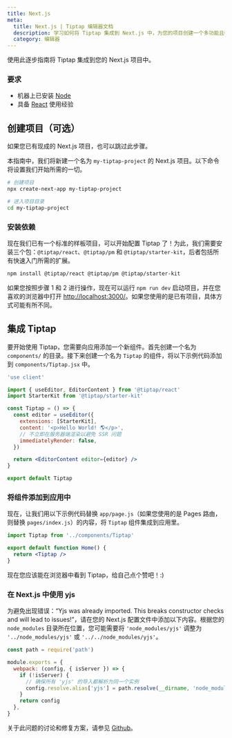 ```yaml
---
title: Next.js
meta:
  title: Next.js | Tiptap 编辑器文档
  description: 学习如何将 Tiptap 集成到 Next.js 中，为您的项目创建一个多功能且强大的富文本编辑器。
  category: 编辑器
---
```


使用此逐步指南将 Tiptap 集成到您的 Next.js 项目中。

### 要求

- 机器上已安装 [Node](https://nodejs.org/en/download/)
- 具备 [React](https://reactjs.org/) 使用经验

## 创建项目（可选）

如果您已有现成的 Next.js 项目，也可以跳过此步骤。

本指南中，我们将新建一个名为 `my-tiptap-project` 的 Next.js 项目。以下命令将设置我们开始所需的一切。

```bash
# 创建项目
npx create-next-app my-tiptap-project

# 进入项目目录
cd my-tiptap-project
```

### 安装依赖

现在我们已有一个标准的样板项目，可以开始配置 Tiptap 了！为此，我们需要安装三个包：`@tiptap/react`、`@tiptap/pm` 和 `@tiptap/starter-kit`，后者包括所有快速入门所需的扩展。

```bash
npm install @tiptap/react @tiptap/pm @tiptap/starter-kit
```

如果您按照步骤 1 和 2 进行操作，现在可以运行 `npm run dev` 启动项目，并在您喜欢的浏览器中打开 [http://localhost:3000/](http://localhost:3000/)。如果您使用的是已有项目，具体方式可能有所不同。

## 集成 Tiptap

要开始使用 Tiptap，您需要向应用添加一个新组件。首先创建一个名为 `components/` 的目录。接下来创建一个名为 `Tiptap` 的组件，将以下示例代码添加到 `components/Tiptap.jsx` 中。

```jsx
'use client'

import { useEditor, EditorContent } from '@tiptap/react'
import StarterKit from '@tiptap/starter-kit'

const Tiptap = () => {
  const editor = useEditor({
    extensions: [StarterKit],
    content: '<p>Hello World! 🌎️</p>',
    // 不立即在服务器端渲染以避免 SSR 问题
    immediatelyRender: false,
  })

  return <EditorContent editor={editor} />
}

export default Tiptap
```

### 将组件添加到应用中

现在，让我们用以下示例代码替换 `app/page.js`（如果您使用的是 Pages 路由，则替换 `pages/index.js`）的内容，将 `Tiptap` 组件集成到应用里。

```jsx
import Tiptap from '../components/Tiptap'

export default function Home() {
  return <Tiptap />
}
```

现在您应该能在浏览器中看到 Tiptap，给自己点个赞吧！:)

### 在 Next.js 中使用 yjs

为避免出现错误：“Yjs was already imported. This breaks constructor checks and will lead to issues!”，请在您的 Next.js 配置文件中添加以下内容。根据您的 `node_modules` 目录所在位置，您可能需要将 `'node_modules/yjs'` 调整为 `'../node_modules/yjs'` 或 `'../../node_modules/yjs'`。

```js
const path = require('path')

module.exports = {
  webpack: (config, { isServer }) => {
    if (!isServer) {
      // 确保所有 'yjs' 的导入都解析为同一个实例
      config.resolve.alias['yjs'] = path.resolve(__dirname, 'node_modules/yjs')
    }
    return config
  },
}
```

关于此问题的讨论和修复方案，请参见 [Github](https://github.com/yjs/yjs/issues/438#issuecomment-2225079409)。